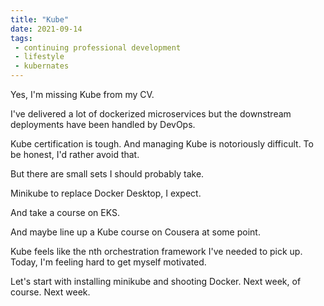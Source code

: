 ```yaml
---
title: "Kube"
date: 2021-09-14
tags:
 - continuing professional development
 - lifestyle
 - kubernates
---
```


Yes, I'm missing Kube from my CV.

I've delivered a lot of dockerized microservices but the downstream deployments have been handled by DevOps.

Kube certification is tough. And managing Kube is notoriously difficult. To be honest, I'd rather avoid that.

But there are small sets I should probably take.

Minikube to replace Docker Desktop, I expect.

And take a course on EKS.

And maybe line up a Kube course on Cousera at some point.

Kube feels like the nth orchestration framework I've needed to pick up. Today, I'm feeling hard to get myself motivated.

Let's start with installing minikube and shooting Docker. Next week, of course. Next week.